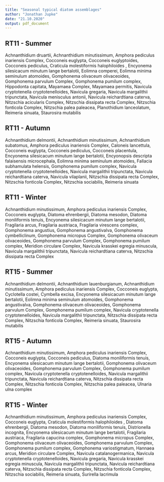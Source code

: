 ```yaml
---
title: "Seasonal typical diatom assemblages"
author: "Jonathan Jupke"
date: "21.10.2020"
output: pdf_document
---
```


## RT11 - Summer
Achnanthidium druartii, Achnanthidium minutissimum, Amphora pediculus inariensis Complex, Cocconeis euglypta, Cocconeis euglyptoides, Cocconeis pediculus, Craticula molestiformis halophiloides  , Encyonema silesicacum minutum lange bertalotii, Eolimna comperei, Eolimna minima seminulum atomoides, Gomphonema olivaceum olivaceoides, Gomphonema parvulum Complex, Gomphonema pumilum complex, Hippodonta capitata, Mayamaea Complex, Mayamaea permitis, Navicula cryptotenella cryptotenelloides, Navicula gregaria, Navicula margalithii tripunctata, Navicula menisculus antonii, Navicula reichardtiana caterva, Nitzschia acicularis Complex, Nitzschia dissipata recta Complex, Nitzschia fonticola Complex, Nitzschia palea paleacea, Planothidium lanceolatum, Reimeria sinuata, Staurosira mutabilis

## RT11 - Autumn
Achnanthidium delmontii, Achnanthidium minutissimum, Achnanthidium subatomus, Amphora pediculus inariensis Complex, Caloneis lancettula, Cocconeis euglypta, Cocconeis pediculus, Cocconeis placentula, Encyonema silesicacum minutum lange bertalotii, Encyonopsis descripta falaisensis microcephala, Eolimna minima seminulum atomoides, Fallacia subhamulata helensis, Gomphonema pumilum complex, Navicula cryptotenella cryptotenelloides, Navicula margalithii tripunctata, Navicula reichardtiana caterva, Navicula vilaplanii, Nitzschia dissipata recta Complex, Nitzschia fonticola Complex, Nitzschia sociabilis, Reimeria sinuata

## RT11 - Winter
Achnanthidium minutissimum, Amphora pediculus inariensis Complex, Cocconeis euglypta, Diatoma ehrenbergii, Diatoma mesodon, Diatoma moniliformis tenuis, Encyonema silesicacum minutum lange bertalotii, Fragilaria arcus, Fragilaria austriaca, Fragilaria virescens complex, Gomphonema angustius, Gomphonema angustivalva, Gomphonema cymbelliclinum, Gomphonema micropus Complex, Gomphonema olivaceum olivaceoides, Gomphonema parvulum Complex, Gomphonema pumilum complex, Meridion circulare Complex, Navicula krasskei egregia minuscula, Navicula margalithii tripunctata, Navicula reichardtiana caterva, Nitzschia dissipata recta Complex

## RT15 - Summer
Achnanthidium delmontii, Achnanthidium lauenburgianum, Achnanthidium minutissimum, Amphora pediculus inariensis Complex, Cocconeis euglypta, Cyclotella costei, Cymbella excisa, Encyonema silesicacum minutum lange bertalotii, Eolimna minima seminulum atomoides, Gomphonema angustivalva, Gomphonema olivaceum olivaceoides, Gomphonema parvulum Complex, Gomphonema pumilum complex, Navicula cryptotenella cryptotenelloides, Navicula margalithii tripunctata, Nitzschia dissipata recta Complex, Nitzschia fonticola Complex, Reimeria sinuata, Staurosira mutabilis

## RT15 - Autumn
Achnanthidium minutissimum, Amphora pediculus inariensis Complex, Cocconeis euglypta, Cocconeis pediculus, Diatoma moniliformis tenuis, Encyonema silesicacum minutum lange bertalotii, Gomphonema olivaceum olivaceoides, Gomphonema parvulum Complex, Gomphonema pumilum complex, Navicula cryptotenella cryptotenelloides, Navicula margalithii tripunctata, Navicula reichardtiana caterva, Nitzschia dissipata recta Complex, Nitzschia fonticola Complex, Nitzschia palea paleacea, Ulnaria ulna complex

## RT15 - Winter
Achnanthidium minutissimum, Amphora pediculus inariensis Complex, Cocconeis euglypta, Craticula molestiformis halophiloides  , Diatoma ehrenbergii, Diatoma mesodon, Diatoma moniliformis tenuis, Distrionella incognita, Encyonema silesicacum minutum lange bertalotii, Fragilaria austriaca, Fragilaria capucina complex, Gomphonema micropus Complex, Gomphonema olivaceum olivaceoides, Gomphonema parvulum Complex, Gomphonema pumilum complex, Gomphonema variostigmatum, Hannaea arcus, Meridion circulare Complex, Navicula catalanogermanica, Navicula cryptotenella cryptotenelloides, Navicula gregaria, Navicula krasskei egregia minuscula, Navicula margalithii tripunctata, Navicula reichardtiana caterva, Nitzschia dissipata recta Complex, Nitzschia fonticola Complex, Nitzschia sociabilis, Reimeria sinuata, Surirella lacrimula
